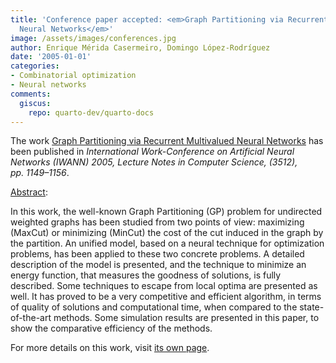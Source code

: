 ```yaml
---
title: 'Conference paper accepted: <em>Graph Partitioning via Recurrent Multivalued
  Neural Networks</em>'
image: /assets/images/conferences.jpg
author: Enrique Mérida Casermeiro, Domingo López-Rodríguez
date: '2005-01-01'
categories:
- Combinatorial optimization
- Neural networks
comments:
  giscus:
    repo: quarto-dev/quarto-docs
---
```


The work <u>Graph Partitioning via Recurrent Multivalued Neural Networks</u> has been published in <em>International Work-Conference on Artificial Neural Networks (IWANN) 2005, Lecture Notes in Computer Science, (3512), <em>pp. 1149&ndash;1156</em></em>.

<u>Abstract</u>:



In this work, the well-known Graph Partitioning (GP) problem for undirected weighted graphs has been studied from two points of view: maximizing (MaxCut) or minimizing (MinCut) the cost of the cut induced in the graph by the partition. An unified model, based on a neural technique for optimization problems, has been applied to these two concrete problems. A detailed description of the model is presented, and the technique to minimize an energy function, that measures the goodness of solutions, is fully described. Some techniques to escape from local optima are presented as well. It has proved to be a very competitive and efficient algorithm, in terms of quality of solutions and computational time, when compared to the state-of-the-art methods. Some simulation results are presented in this paper, to show the comparative efficiency of the methods.




For more details on this work, visit <a href='/publications/conferences/2005-iwann1'>its own page</a>.
